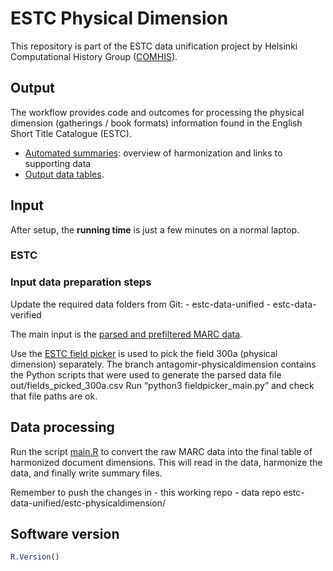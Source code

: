 # ESTC Physical Dimension

This repository is part of the ESTC data unification project by
Helsinki Computational History Group
([COMHIS](https://comhis.github.io/)).


## Output

The workflow provides code and outcomes for processing the physical dimension
(gatherings / book formats) information found in the English Short
Title Catalogue (ESTC).

 - [Automated summaries](physical_dimension.md): overview of harmonization and links to supporting data
 - [Output data tables](https://github.com/COMHIS/estc-data-unified/tree/master/estc-physicaldimension).


## Input

After setup, the **running time** is just a few minutes on a normal laptop.

### ESTC


### Input data preparation steps

Update the required data folders from Git:
  - estc-data-unified
  - estc-data-verified

The main input is the [parsed and prefiltered MARC data](https://github.com/COMHIS/estc-data-verified/blob/master/estc-csv-raw-filtered/estc_raw_sane.csv).

Use the [ESTC field picker](https://github.com/COMHIS/estc-raw-csv-prepicker) is used to pick the field 300a (physical dimension) separately. The branch antagomir-physicaldimension contains the Python scripts that were used to generate the parsed data file out/fields_picked_300a.csv Run "python3 fieldpicker_main.py" and check that file paths are ok.


## Data processing

Run the script [main.R](main.R) to convert the raw MARC data into the
final table of harmonized document dimensions. This will read in the
data, harmonize the data, and finally write summary files.

Remember to push the changes in
- this working repo
- data repo estc-data-unified/estc-physicaldimension/


## Software version

```r
R.Version()
```
